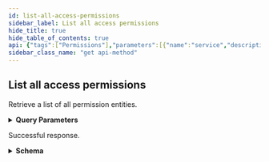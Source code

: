 ```yaml
---
id: list-all-access-permissions
sidebar_label: List all access permissions
hide_title: true
hide_table_of_contents: true
api: {"tags":["Permissions"],"parameters":[{"name":"service","description":"service","schema":{},"in":"query"},{"name":"resource","description":"resource","schema":{},"in":"query"},{"name":"action","description":"action","schema":{},"in":"query"}],"responses":{"200":{"content":{"application/json":{"schema":{"allOf":[{"required":["count","items"],"type":"object","properties":{"count":{"description":"Total count of the items","type":"integer"}}},{"example":{"count":1,"items":[{"name":"prisma_access.config_mgmt.read","description":"The ability to read configurations snapshots.","allowed_apis":[{"method":"get","path":"/config/v1/config-versions"},{"method":"get","path":"/config/v1/jobs"}]}]}},{"type":"object","properties":{"items":{"type":"array","items":{"allOf":[{"title":"Root Type for permission","type":"object","properties":{"name":{"description":"service.resource.action","type":"string"},"description":{"type":"string"},"allowed_apis":{"description":"APIs permission controls","type":"array","items":{"title":"Root Type for allowed_api","description":"","type":"object","properties":{"method":{"description":"REST Method","type":"string"},"path":{"description":"url path","type":"string"}},"example":{"method":"get","path":"/config/v1/config-versions"}}}},"example":{"name":"prisma_access.config_mgmt.read","description":"The ability to read configurations snapshots.","allowed_apis":[{"method":"get","path":"/config/v1/config-versions"},{"method":"get","path":"/config/v1/jobs"}]}}]}}}}]}}},"description":"Successful response."}},"operationId":"getpermissions","description":"Retrieve a list of all permission entities.\n","security":[{"Bearer":[]}],"method":"get","path":"/iam/v1/permissions","servers":[{"url":"https://api.sase.paloaltonetworks.com"}],"securitySchemes":{"Bearer":{"type":"http","scheme":"bearer"}},"info":{"title":"Permissions","version":"1.0","description":"Permissions description.\n","contact":{}},"postman":{"name":"List all access permissions","description":{"content":"Retrieve a list of all permission entities.\n","type":"text/plain"},"url":{"path":["iam","v1","permissions"],"host":["{{baseUrl}}"],"query":[{"disabled":false,"description":{"content":"service","type":"text/plain"},"key":"service","value":""},{"disabled":false,"description":{"content":"resource","type":"text/plain"},"key":"resource","value":""},{"disabled":false,"description":{"content":"action","type":"text/plain"},"key":"action","value":""}],"variable":[]},"header":[{"key":"Accept","value":"application/json"}],"method":"GET","auth":{"type":"bearer","bearer":[{"type":"any","value":"<Bearer Token>","key":"token"}]}}}
sidebar_class_name: "get api-method"
---
```



## List all access permissions



Retrieve a list of all permission entities.


<details style={{"marginBottom":"1rem"}}><summary style={{}}><strong>Query Parameters</strong></summary><div><ul><ParamsItem className={"paramsItem"} param={{"name":"service","description":"service","schema":{},"in":"query"}}></ParamsItem><ParamsItem className={"paramsItem"} param={{"name":"resource","description":"resource","schema":{},"in":"query"}}></ParamsItem><ParamsItem className={"paramsItem"} param={{"name":"action","description":"action","schema":{},"in":"query"}}></ParamsItem></ul></div></details><div><Tabs><TabItem label={"200"} value={"200"}><div>

Successful response.

</div><div><details style={{}}><summary style={{"textAlign":"left"}}><strong>Schema</strong></summary><div style={{"textAlign":"left","marginLeft":"1rem"}}></div><ul style={{"marginLeft":"1rem"}}><SchemaItem collapsible={false} name={"count"} required={true} schemaDescription={"Total count of the items"} schemaName={"integer"} qualifierMessage={undefined}></SchemaItem><SchemaItem collapsible={true} className={"schemaItem"}><details style={{}}><summary style={{}}><strong>items</strong><span style={{"opacity":"0.6"}}> object[]</span><strong style={{"fontSize":"var(--ifm-code-font-size)","color":"var(--openapi-required)"}}> required</strong></summary><div style={{"marginLeft":"1rem"}}><ul><SchemaItem collapsible={false} name={"name"} required={false} schemaDescription={"service.resource.action"} schemaName={"string"} qualifierMessage={undefined}></SchemaItem><SchemaItem collapsible={false} name={"description"} required={false} schemaDescription={undefined} schemaName={"string"} qualifierMessage={undefined}></SchemaItem><SchemaItem collapsible={true} className={"schemaItem"}><details style={{}}><summary style={{}}><strong>allowed_apis</strong><span style={{"opacity":"0.6"}}> object[]</span></summary><div style={{"marginLeft":"1rem"}}><div style={{"marginTop":".5rem","marginBottom":".5rem"}}>

APIs permission controls

</div><ul><SchemaItem collapsible={false} name={"method"} required={false} schemaDescription={"REST Method"} schemaName={"string"} qualifierMessage={undefined}></SchemaItem><SchemaItem collapsible={false} name={"path"} required={false} schemaDescription={"url path"} schemaName={"string"} qualifierMessage={undefined}></SchemaItem></ul></div></details></SchemaItem></ul></div></details></SchemaItem></ul></details></div></TabItem></Tabs></div>
      